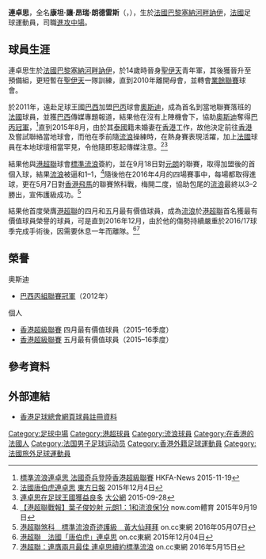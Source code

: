 {{noteTA
|1=zh-cn:康坦;zh-hk:江坦;zh-tw:康坦;
|2=zh-cn:让;zh-hk:莊;zh-tw:讓;
|3=zh-cn:昂瑞;zh-hk:昂利;zh-tw:昂瑞;
|4=zh-cn:朗德雷斯;zh-hk:朗德理斯;zh-tw:朗德雷斯
}}
{{Infobox football biography
| name        = 連卓思 <br> Quentin Lendresse
| image       =
| fullname    = Quentin Jean Henri Lendresse
| nickname    = 
| birth_date  = {{Birth date and age|1990|3|6|}}
| birth_place = [[法國|法國]]，[[巴黎|巴黎]][[塞納河畔訥伊|塞納河畔訥伊]]
| height      = {{height|m=1.78}}
| position    = [[進攻中場|進攻中場]]
| currentclub = [[自由球員|自由球員]]
| clubnumber  = 
| youthyears1  = 2004–2010
| youthclubs1  = [[聖伊天體育會|聖伊天]]
| years1 = 2010–2012
| clubs1 = {{link-en|歐里亞克足球會|Football Club Aurillac Arpajon Cantal Auvergne|歐里亞克}} 
| caps1  = 19
| goals1 = 0
| years2 = 2012
| clubs2 = [[奧斯迪足球會|西方足球會]] 
| caps2  = 0
| goals2 = 0
| years3 = 2015–2017
| clubs3 = [[香港流浪足球會|標準流浪]]
| caps3  = 15
| goals3 = 6
| years4 = 
| clubs4 = 
| caps4  = 
| goals4 = 
| nationalyears1 = 
| nationalteam1  = 
| nationalcaps1  = 
| nationalgoals1 = 
| pcupdate = 7 May 2016
| ntupdate = 7 May 2016
}}

'''連卓思'''，全名'''康坦·讓·昂瑞·朗德雷斯'''（{{lang-fr|'''Quentin Jean Henri Lendresse'''}}，{{bd|1990年|3月6日}}），生於[[法國|法國]][[巴黎|巴黎]][[塞納河畔訥伊|塞納河畔訥伊]]，[[法國|法國]]足球運動員，司職[[進攻中場|進攻中場]]。

==球員生涯==
連卓思生於[[法國|法國]][[巴黎|巴黎]][[塞納河畔訥伊|塞納河畔訥伊]]，於14歲時晉身[[聖伊天體育會|聖伊天]]青年軍，其後獲晉升至預備組，更短暫在[[聖伊天體育會|聖伊天]]一隊訓練，直到2010年離開母會，並轉會[[法國業餘聯賽|業餘聯賽]]球會{{link-en|歐里亞克足球會|Football Club Aurillac Arpajon Cantal Auvergne|歐里亞克}}。

於2011年，遠赴足球王國[[巴西|巴西]]加盟[[巴西足球丙級聯賽|巴丙]]球會[[奧斯迪足球會|奧斯迪]]，成為首名到當地聯賽落班的[[法國|法國]]球員，並獲[[巴西|巴西]]傳媒專題報道，結果他在沒有上陣機會下，協助[[奧斯迪足球會|奧斯迪]]奪得[[巴西足球丙級聯賽|巴丙冠軍]]，<ref>[https://www.hkfa.com/news_details/13351 標準流浪連卓思 法國奇兵登陸香港超級聯賽] {{Wayback|url=https://www.hkfa.com/news_details/13351 |date=20160405075756 }} HKFA-News 2015-11-19</ref>直到2015年8月，由於其[[泰國|泰國]]籍未婚妻在[[香港|香港]]工作，故他決定前往[[香港|香港]]及嘗試聯絡當地球會，而他在季前隨[[香港流浪足球會|流浪]]操練時，在熱身賽表現活躍，加上[[法國|法國]]球員在本地球壇相當罕見，令他隨即惹起傳媒注意。<ref>[http://orientaldaily.on.cc/cnt/sport/20151204/index.html 法國唐伯虎連卓思] {{Wayback|url=http://orientaldaily.on.cc/cnt/sport/20151204/index.html |date=20161224201435 }} [[東方日報|東方日報]] 2015年12月4日</ref><ref>[http://news.takungpao.com.hk/paper/q/2015/0928/3190928.html 連卓思在足球王國獲益良多] {{Wayback|url=http://news.takungpao.com.hk/paper/q/2015/0928/3190928.html |date=20160816153455 }} [[大公網|大公網]] 2015-09-28</ref> 

結果他與[[港超聯|港超聯]]球會[[香港流浪足球會|標準流浪]]簽約，並在9月18日對[[元朗足球會|元朗]]的聯賽，取得加盟後的首個入球，結果[[香港流浪足球會|流浪]]被逼和1–1，<ref>[http://news.now.com/home/sports/player?newsId=sp13309850354 【港超聯戰報】葉子俊妙射 元朗1：1和流浪保1分] {{Wayback|url=http://news.now.com/home/sports/player?newsId=sp13309850354 |date=20170305063040 }} now.com體育 2015年9月19日</ref>隨後他在2016年4月的四場賽事中，每場都取得進球，更在5月7日對[[香港飛馬足球會|香港飛馬]]的聯賽煞科戰，梅開二度，協助包尾的[[香港流浪足球會|流浪]]最終以3–2勝出，宣佈護級成功。<ref>[http://hk.on.cc/hk/bkn/cnt/sport/20160507/bkn-20160507162512015-0507_00882_001.html 港超聯煞科　標準流浪奇迹護級　黃大仙拜拜] {{Wayback|url=http://hk.on.cc/hk/bkn/cnt/sport/20160507/bkn-20160507162512015-0507_00882_001.html |date=20191205234109 }} on.cc東網 2016年05月07日</ref>

結果他首度榮膺[[港超聯|港超聯]]的四月和五月最有價值球員，成為[[香港流浪足球會|流浪]]於[[港超聯|港超聯]]首名獲最有價值球員榮譽的球員，可是直到2016年12月，由於他的傷勢持續嚴重於2016/17球季完成手術後，因需要休息一年而離隊。<ref>[http://hk.on.cc/hk/bkn/cnt/sport/20151204/bkn-20151204000036823-1204_00882_001.html?eventid=4028828d4fb68051014fc0f0f85f7505&eventsection=hk_news&google_editors_picks=true 港超聯　法國「唐伯虎」連卓思] {{Wayback|url=http://hk.on.cc/hk/bkn/cnt/sport/20151204/bkn-20151204000036823-1204_00882_001.html?eventid=4028828d4fb68051014fc0f0f85f7505&eventsection=hk_news&google_editors_picks=true |date=20160918110841 }} on.cc東網 2015年12月04日</ref><ref>[http://hk.on.cc/hk/bkn/cnt/sport/20160515/bkn-20160515155815060-0515_00882_001.html 港超聯：連膺兩月最佳 連卓思續約標準流浪] {{Wayback|url=http://hk.on.cc/hk/bkn/cnt/sport/20160515/bkn-20160515155815060-0515_00882_001.html |date=20160701071640 }} on.cc東網 2016年5月15日</ref>

==榮譽==
;奧斯迪
* [[巴西足球丙級聯賽|巴西丙組聯賽冠軍]]（2012年）
;個人
* [[香港超級聯賽|香港超級聯賽]] 四月最有價值球員（2015–16季度）
* [[香港超級聯賽|香港超級聯賽]] 五月最有價值球員（2015–16季度）

==參考資料==
{{Reflist}}

==外部連結==
*[https://www.hkfa.com/ch/club/3/detail?player=14605#gotab 香港足球總會網頁球員註冊資料] {{Wayback|url=https://www.hkfa.com/ch/club/3/detail?player=14605#gotab |date=20170702154944 }}

{{DEFAULTSORT:Lendresse, Quentin Jean Henri}} 
[[Category:足球中場|Category:足球中場]]
[[Category:港超球員|Category:港超球員]]
[[Category:流浪球員|Category:流浪球員]]
[[Category:在香港的法國人|Category:在香港的法國人]]
[[Category:法国男子足球运动员|Category:法国男子足球运动员]]
[[Category:香港外籍足球運動員|Category:香港外籍足球運動員]]
[[Category:法國旅外足球運動員|Category:法國旅外足球運動員]]